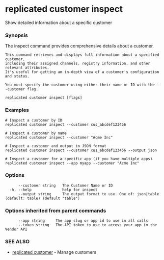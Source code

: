 # replicated customer inspect

Show detailed information about a specific customer

### Synopsis

The inspect command provides comprehensive details about a customer.

	This command retrieves and displays full information about a specified customer,
	including their assigned channels, registry information, and other relevant attributes.
	It's useful for getting an in-depth view of a customer's configuration and status.

	You must specify the customer using either their name or ID with the --customer flag.

```
replicated customer inspect [flags]
```

### Examples

```
# Inspect a customer by ID
replicated customer inspect --customer cus_abcdef123456

# Inspect a customer by name
replicated customer inspect --customer "Acme Inc"

# Inspect a customer and output in JSON format
replicated customer inspect --customer cus_abcdef123456 --output json

# Inspect a customer for a specific app (if you have multiple apps)
replicated customer inspect --app myapp --customer "Acme Inc"
```

### Options

```
      --customer string   The Customer Name or ID
  -h, --help              help for inspect
      --output string     The output format to use. One of: json|table (default: table) (default "table")
```

### Options inherited from parent commands

```
      --app string     The app slug or app id to use in all calls
      --token string   The API token to use to access your app in the Vendor API
```

### SEE ALSO

* [replicated customer](replicated-cli-customer)	 - Manage customers

